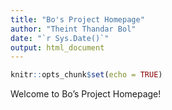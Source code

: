```yaml
---
title: "Bo's Project Homepage"
author: "Theint Thandar Bol"
date: "`r Sys.Date()`"
output: html_document
---
```


```r
knitr::opts_chunk$set(echo = TRUE)
```

Welcome to Bo's Project Homepage!